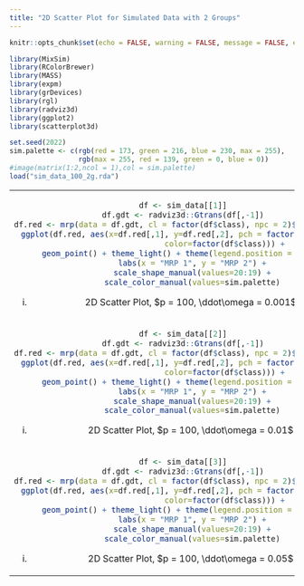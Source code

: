 ```yaml
---
title: "2D Scatter Plot for Simulated Data with 2 Groups"
---
```


<style type="text/css">
.main-container {
  max-width: 1500px;
  margin-left: auto;
  margin-right: auto;
}
</style>


```r
knitr::opts_chunk$set(echo = FALSE, warning = FALSE, message = FALSE, error = FALSE)
```

```r
library(MixSim)
library(RColorBrewer)
library(MASS)
library(expm)
library(grDevices)
library(rgl)
library(radviz3d)
library(ggplot2)
library(scatterplot3d)

```


```r
set.seed(2022)
sim.palette <- c(rgb(red = 173, green = 216, blue = 230, max = 255), 
                 rgb(max = 255, red = 139, green = 0, blue = 0))
#image(matrix(1:2,ncol = 1),col = sim.palette)
load("sim_data_100_2g.rda")
```


<table width="500" border="0" cellpadding="0">


<tr>
<td align="center" valign="center">
```r
df <- sim_data[[1]]
df.gdt <- radviz3d::Gtrans(df[,-1])
df.red <- mrp(data = df.gdt, cl = factor(df$class), npc = 2)$projected_df
ggplot(df.red, aes(x=df.red[,1], y=df.red[,2], pch = factor(df$class),
                   color=factor(df$class))) + 
    geom_point() + theme_light() + theme(legend.position = "none") + 
    labs(x = "MRP 1", y = "MRP 2") +
    scale_shape_manual(values=20:19) +
    scale_color_manual(values=sim.palette)
```
(i) 2D Scatter Plot, $p = 100, \ddot\omega = 0.001$ 
<br />
</td>

</tr>
</tr>

<td align="center" valign="center">
```r
df <- sim_data[[2]]
df.gdt <- radviz3d::Gtrans(df[,-1])
df.red <- mrp(data = df.gdt, cl = factor(df$class), npc = 2)$projected_df
ggplot(df.red, aes(x=df.red[,1], y=df.red[,2], pch = factor(df$class),
                   color=factor(df$class))) + 
    geom_point() + theme_light() + theme(legend.position = "none") + 
    labs(x = "MRP 1", y = "MRP 2") +
    scale_shape_manual(values=20:19) +
    scale_color_manual(values=sim.palette)
```
(i) 2D Scatter Plot, $p = 100, \ddot\omega = 0.01$ 
<br />
</td>

</tr>
</tr>

<td align="center" valign="center">
```r
df <- sim_data[[3]]
df.gdt <- radviz3d::Gtrans(df[,-1])
df.red <- mrp(data = df.gdt, cl = factor(df$class), npc = 2)$projected_df
ggplot(df.red, aes(x=df.red[,1], y=df.red[,2], pch = factor(df$class),
                   color=factor(df$class))) + 
    geom_point() + theme_light() + theme(legend.position = "none") + 
    labs(x = "MRP 1", y = "MRP 2") +
    scale_shape_manual(values=20:19) +
    scale_color_manual(values=sim.palette)
```
(i) 2D Scatter Plot, $p = 100, \ddot\omega = 0.05$
<br />
</td>

</tr>
</table>